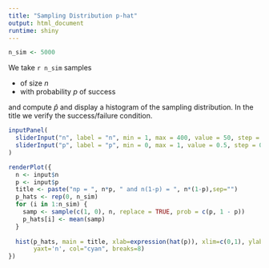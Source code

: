 ```yaml
---
title: "Sampling Distribution p-hat"
output: html_document
runtime: shiny
---
```


```r
n_sim <- 5000
```

We take `r n_sim` samples 

* of size $n$
* with probability $p$ of success

and compute $\widehat{p}$ and display a histogram of the sampling distribution.
In the title we verify the success/failure condition.

```r
inputPanel(
  sliderInput("n", label = "n", min = 1, max = 400, value = 50, step = 1),  
  sliderInput("p", label = "p", min = 0, max = 1, value = 0.5, step = 0.01)
)

renderPlot({
  n <- input$n
  p <- input$p
  title <- paste("np = ", n*p, " and n(1-p) = ", n*(1-p),sep="")
  p_hats <- rep(0, n_sim)
  for (i in 1:n_sim) {
    samp <- sample(c(1, 0), n, replace = TRUE, prob = c(p, 1 - p))
    p_hats[i] <- mean(samp)
  }
  
  hist(p_hats, main = title, xlab=expression(hat(p)), xlim=c(0,1), ylab = "", 
       yaxt='n', col="cyan", breaks=8)
})
```
